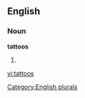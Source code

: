 
==English==

===Noun===
'''tattoos'''

# {{plural of|[[tattoo]]}}

[[Category:English plurals]]

[[vi:tattoos]]